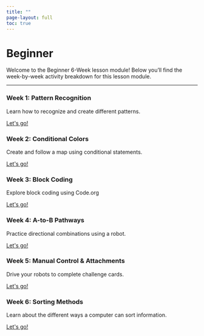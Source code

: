 ```yaml
---
title: ""
page-layout: full
toc: true
---
```


<div class="hero-section">
  <h1 class="main-title">Beginner</h1>
  <p class="subtitle">Welcome to the Beginner 6-Week lesson module! Below you'll find the week-by-week activity breakdown for this lesson module. </p>
</div>

<hr class="section-divider">


```{=html}
<div class="curriculum-section">
  <div class="curriculum-box">
      <h3 class="info-title">Week 1: Pattern Recognition</h3>
      <p class="info-subtitle">Learn how to recognize and create different patterns.</p>
      <a href="/k-6_activities/06activity/06activity.qmd" class="button">Let's go!</a>
  </div>

  <div class="curriculum-box">
      <h3 class="info-title">Week 2: Conditional Colors</h3>
      <p class="info-subtitle">Create and follow a map using conditional statements.</p>
      <a href="/k-6_activities/13activity/13activity.qmd" class="button">Let's go!</a>
  </div>
</div>

<div class="curriculum-section">
  <div class="curriculum-box">
      <h3 class="info-title">Week 3: Block Coding</h3>
      <p class="info-subtitle">Explore block coding using Code.org</p>
      <a href="/k-6_activities/09activity/09activity.qmd" class="button">Let's go!</a>
  </div>
  
  <div class="curriculum-box">
      <h3 class="info-title">Week 4: A-to-B Pathways</h3>
      <p class="info-subtitle">Practice directional combinations using a robot.</p>
      <a href="/k-6_activities/14activity/14activity.qmd" class="button">Let's go!</a>
  </div>
</div>

<div class="curriculum-section">
  <div class="curriculum-box">
      <h3 class="info-title">Week 5: Manual Control & Attachments</h3>
      <p class="info-subtitle">Drive your robots to complete challenge cards.</p>
      <a href="/k-6_activities/16activity/16activity.qmd" class="button">Let's go!</a>
  </div>

  <div class="curriculum-box">
      <h3 class="info-title">Week 6: Sorting Methods</h3>
      <p class="info-subtitle">Learn about the different ways a computer can sort information.</p>
      <a href="/k-6_activities/03activity/03activity.qmd" class="button">Let's go!</a>
  </div>
</div>
```